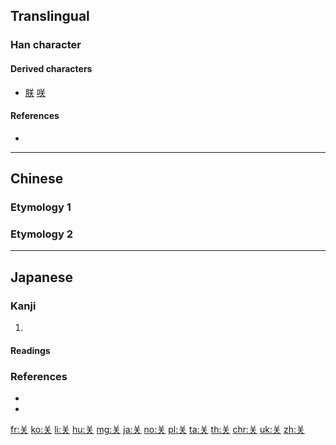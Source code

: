 {{also|灷|天}}
==Translingual==
{{Han simplified forms|關|関|关}}

===Han character===
{{Han char|rn=12|rad=八|as=04|sn=6|four=|canj=TK|ids=⿱丷天}}

====Derived characters====
* [[朕]] [[咲]]

====References====
* {{Han ref|kx=0127.090|hdz=10242.070|uh=5173}} <!--Kangxi: See talk page.-->

----

==Chinese==

===Etymology 1===
{{zh-see|關}}

===Etymology 2===
{{zh-see|笑|v}}

----

==Japanese==

===Kanji===
{{ja-kanji|grade=|rs=八04}}

# {{alternative form of|笑|lang=ja}}

====Readings====
{{ja-readings
|on=[[しょう]] (shō)
|kun=[[わらう]] (warau), [[えむ]] (emu), [[わらい]] (warai), [[え]] (e), [[えみ]] (emi)
}}

===References===
* {{R:Koseki Moji|017070}}
* {{R:Koseki Moji|017040}}

[[fr:关]]
[[ko:关]]
[[li:关]]
[[hu:关]]
[[mg:关]]
[[ja:关]]
[[no:关]]
[[pl:关]]
[[ta:关]]
[[th:关]]
[[chr:关]]
[[uk:关]]
[[zh:关]]